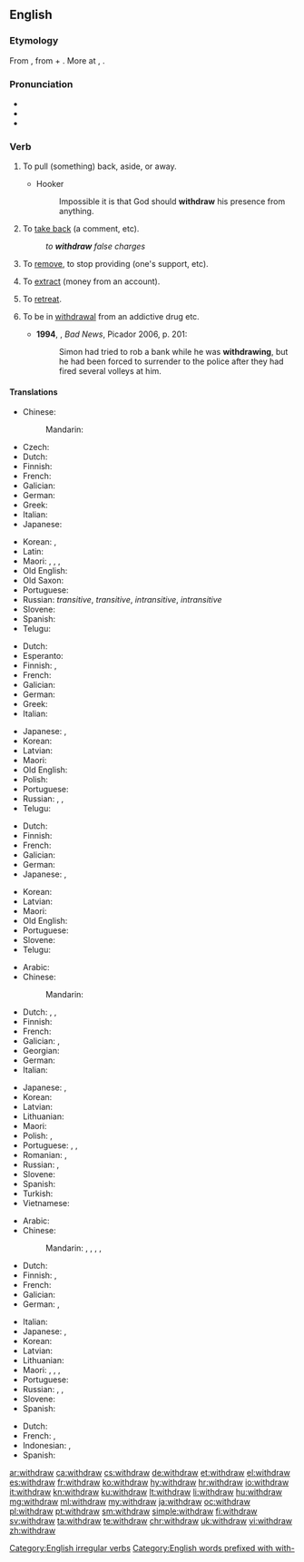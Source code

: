 ==English==

===Etymology===
From {{etyl|enm|en}} {{m|enm|withdrawen||to draw away, draw back}}, from {{m|enm|with-||away, back}} + {{m|enm|drawen||to draw}}. More at {{l|en|with-}}, {{l|en|draw}}.

===Pronunciation===
* {{IPA|/wɪðˈdrɔː/|/wɪθˈdɹɔː/|lang=en}}
* {{audio|en-us-withdraw.ogg|Audio (US)|lang=en}}
* {{rhymes|ɔː|lang=en}}

===Verb===
{{en-verb|withdraws|withdrawing|withdrew|withdrawn}}

# {{label|en|transitive}} To pull (something) back, aside, or away.
#* Hooker
#*: Impossible it is that God should '''withdraw''' his presence from anything.
# {{label|en|transitive}} To [[take back]] (a comment, etc).
#: ''to '''withdraw''' false charges''
# {{label|en|transitive}} To [[remove]], to stop providing (one's support, etc).
# {{label|en|transitive}} To [[extract]] (money from an account).
# {{label|en|intransitive}} To [[retreat]].
# {{label|en|intransitive}} To be in [[withdrawal]] from an addictive drug etc. {{defdate|from 20th c.}}
#* '''1994''', {{w|Edward St Aubyn}}, ''Bad News'', Picador 2006, p. 201:
#*: Simon had tried to rob a bank while he was '''withdrawing''', but he had been forced to surrender to the police after they had fired several volleys at him.

====Translations====
{{trans-top|pull back}}
* Chinese:
*: Mandarin: {{t+|cmn|撤退|tr=chètuì|sc=Hani}}
* Czech: {{t+|cs|stáhnout}}
* Dutch: {{t+|nl|terugtrekken}}
* Finnish: {{t|fi|[[vetää]] [[takaisin]]}}
* French: {{t+|fr|retirer}}
* Galician: {{t+|gl|retirar}}
* German: {{t+|de|zurückziehen}}
* Greek: {{t+|el|αποσύρομαι}}
* Italian: {{t+|it|ritirare}}
* Japanese: {{t|ja|引き出す|tr=ひきだす, hikidasu|sc=Jpan}}
{{trans-mid}}
* Korean: {{t+|ko|후퇴하다}}, {{t+|ko|취소하다|sc=Kore}}
* Latin: {{t|la|descisco}}
* Maori: {{t|mi|whakatahi}}, {{t|mi|paunu}}, {{t+|mi|unu}}, {{t|mi|kounu}}
* Old English: {{t|ang|oftēon}}
* Old Saxon: {{t|osx|withfahan}}
* Portuguese: {{t+|pt|retirar}}
* Russian: {{t+|ru|выводи́ть|impf}} ''transitive'', {{t+|ru|вы́вести|pf}} ''transitive'', {{t+|ru|отходи́ть|impf}} ''intransitive'', {{t+|ru|отойти́|impf}} ''intransitive''
* Slovene: {{t|sl|umakniti}}
* Spanish: {{t+|es|retirar}}
* Telugu: {{t+|te|ఉపసంహరించు}}
{{trans-bottom}}

{{trans-top|take back}}
* Dutch: {{t+|nl|terugnemen}}
* Esperanto: {{t|eo|retiri}}
* Finnish: {{t|fi|[[ottaa]] [[takaisin]]}}, {{t|fi|perua}}
* French: {{t+|fr|retirer}}
* Galician: {{t+|gl|retirar}}
* German: {{t|de|zurücknehmen}}
* Greek: {{t+|el|αποσύρω}}
* Italian: {{t+|it|ritirare}}
{{trans-mid}}
* Japanese: {{t|ja|引き出す|tr=ひきだす, hikidasu|sc=Jpan}}, {{t|ja|取り消す|tr=とりけす, torikesu|sc=Jpan}}
* Korean: {{t+|ko|취소하다|sc=Kore}}
* Latvian: {{t|lv|atsaukt}}
* Maori: {{t|mi|kounu}}
* Old English: {{t|ang|oftēon}}
* Polish: {{t+|pl|wycofać|pf}}
* Portuguese: {{t+|pt|devolver}}
* Russian: {{t|ru|[[брать]] [[наза́д]]|impf}}, {{t+|ru|забира́ть|impf}}, {{t+|ru|забра́ть|pf}}
* Telugu: {{t+|te|ఉపసంహరించు}}
{{trans-bottom}}

{{trans-top|remove, stop providing}}
* Dutch: {{t+|nl|intrekken}}
* Finnish: {{t|fi|perua}}
* French: {{t+|fr|retirer}}
* Galician: {{t+|gl|retirar}}
* German: {{t+|de|entziehen}}
* Japanese: {{t|ja|引き揚げる|tr=hikiageru|sc=Jpan}}, {{t+|ja|手を引く|tr=te o hiku|sc=Jpan}}
{{trans-mid}}
* Korean: {{t+|ko|제거하다|sc=Kore}}
* Latvian: {{t|lv|atsaukt}}
* Maori: {{t+|mi|unu}}
* Old English: {{t|ang|oftēon}}
* Portuguese: {{t+|pt|retirar}}
* Slovene: {{t|sl|umakniti}}
* Telugu: {{t+|te|ఉపసంహరించు}}
{{trans-bottom}}

{{trans-top|extract (money from an account)}}
* Arabic: {{t|ar|سَحَبَ}}
* Chinese:
*: Mandarin: {{t+|cmn|提款|tr=tíkuǎn|sc=Hani}}
* Dutch: {{qualifier|Flanders}} {{t+|nl|afhalen}}, {{qualifier|the Netherlands}} {{t+|nl|pinnen}}, {{t+|nl|opnemen}}
* Finnish: {{t+|fi|nostaa}}
* French: {{t+|fr|retirer}}
* Galician: {{t+|gl|sacar}}, {{t+|gl|retirar}}
* Georgian: {{t-needed|ka}}
* German: {{t+|de|abheben}}
* Italian: {{t|it|prelevare}}
{{trans-mid}}
* Japanese: {{t|ja|引き出す|tr=ひきだす, hikidasu|sc=Jpan}}, {{t|ja|下ろす|tr=おろす, orosu|sc=Jpan}}
* Korean: {{t|ko|뽑다, 추출하다|sc=Kore}}
* Latvian: {{t|lv|izņemt}}
* Lithuanian: {{t|lt|išsiimti}}
* Maori: {{t|mi|tango}}
* Polish: {{t+|pl|wypłacić|pf}}, {{t+|pl|wypłacać|impf}}
* Portuguese: {{t+|pt|sacar}}, {{t+|pt|levantar}}, {{t+|pt|retirar}}
* Romanian: {{t+|ro|preleva}}, {{t+|ro|retrage}}
* Russian: {{t+|ru|снима́ть|impf}}, {{t+|ru|снять|pf}}
* Slovene: {{t+|sl|dvigniti}}
* Spanish: {{t+|es|sacar|sc=Geor}}
* Turkish: {{t+|tr|para çekmek}}
* Vietnamese: {{t|vi|rút tiền}}
{{trans-bottom}}

{{trans-top|retreat}}
* Arabic: {{t|ar|تَرَاجَعَ}}
* Chinese:
*: Mandarin: {{t+|cmn|後退|sc=Hani}}, {{t+|cmn|后退|tr=hòutuì|sc=Hani}}, {{t|cmn|退卻|sc=Hani}}, {{t+|cmn|退却|tr=tuìquè|sc=Hani}}, {{t+|cmn|撤退|tr=chètuì|sc=Hani}}
* Dutch: {{t+|nl|terugtrekken}}
* Finnish: {{t|fi|perääntyä}}, {{t+|fi|vetäytyä}}
* French: {{t+|fr|se retirer}}
* Galician: {{t|gl|retirarse}}
* German: {{t+|de|zurückziehen|alt=sich zurückziehen}}, {{t+|de|abziehen}}
{{trans-mid}}
* Italian: {{t+|it|ritirarsi}}
* Japanese: {{t|ja|後退する|tr=kōtai-suru}}, {{t|ja|退却する|tr=taikyaku-suru}}
* Korean: {{t|ko|후퇴하다, 물러서다|sc=Kore}}
* Latvian: {{t|lv|atkāpties}}
* Lithuanian: {{t|lt|atsitraukti}}
* Maori: {{t|mi|maunu}}, {{t|mi|whakatahi}}, {{t+|mi|unu}}, {{t|mi|kounu}}
* Portuguese: {{t|pt|[[retirar]]-[[se]]}}
* Russian: {{t+|ru|отступа́ть|impf}}, {{t+|ru|отступи́ть|pf}}, {{t+|ru|ретирова́ться|impf}}
* Slovene: {{t|sl|umakniti se}}
* Spanish: {{t+|es|retirada|f}}
{{trans-bottom}}

{{checktrans-top}}
* Dutch: {{t-check|nl|terugtreden}}
* French: {{t-check|fr|tirer}}, {{t-check|fr|retirer}}
* Indonesian: {{t-check|id|[[tarik|menarik]]}}, {{t-check|id|[[batal|membatalkan]]}}
* Spanish: {{t-check|es|retirar}}
{{trans-bottom}}

[[Category:English irregular verbs]]
[[Category:English words prefixed with with-]]

[[ar:withdraw]]
[[ca:withdraw]]
[[cs:withdraw]]
[[de:withdraw]]
[[et:withdraw]]
[[el:withdraw]]
[[es:withdraw]]
[[fr:withdraw]]
[[ko:withdraw]]
[[hy:withdraw]]
[[hr:withdraw]]
[[io:withdraw]]
[[it:withdraw]]
[[kn:withdraw]]
[[ku:withdraw]]
[[lt:withdraw]]
[[li:withdraw]]
[[hu:withdraw]]
[[mg:withdraw]]
[[ml:withdraw]]
[[my:withdraw]]
[[ja:withdraw]]
[[oc:withdraw]]
[[pl:withdraw]]
[[pt:withdraw]]
[[sm:withdraw]]
[[simple:withdraw]]
[[fi:withdraw]]
[[sv:withdraw]]
[[ta:withdraw]]
[[te:withdraw]]
[[chr:withdraw]]
[[uk:withdraw]]
[[vi:withdraw]]
[[zh:withdraw]]